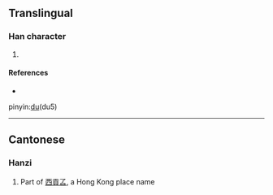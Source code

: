 {{character info/new}}
==Translingual==

===Han character===
{{Han char|rn=30|rad=口|as=02|sn=5|four=|canj=NNR|ids=⿱了口}}

# {{defn|Han|sort=口02}}

====References====
* {{Han ref|kx=0174.091|hdz=10573.031|uh=53FE|ud=21502}}
pinyin:[[du]](du5)

----

==Cantonese==

===Hanzi===
{{yue-hanzi|jyut=duk1|y=duk1}}

# Part of [[西貢叾]], a Hong Kong place name
